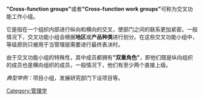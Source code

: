 {{Expand language|time=2016-12-16T13:24:34+00:00}}
'''"Cross-function groups"'''或者'''"Cross-function work groups"'''可称为交叉功能工作小组。

它是指在一个组织内部进行纵向和横向的交叉，使部门之间的联系更加紧密。一般情况下，交叉功能小组会根据'''地区'''或'''产品种类'''进行划分。在这些交叉功能小组中，等级原则只被用于当管理层需要进行最终表决时。

由于交叉功能小组的特殊性，其中成员都拥有'''"双重角色"'''，即他们既是纵向组织的成员也是横向组织的成员，一般情况下，他们有至少两个直接上级。

''典型举例：''项目小组，发展研究部门下设项目等。

[[Category:管理学|Category:管理学]]